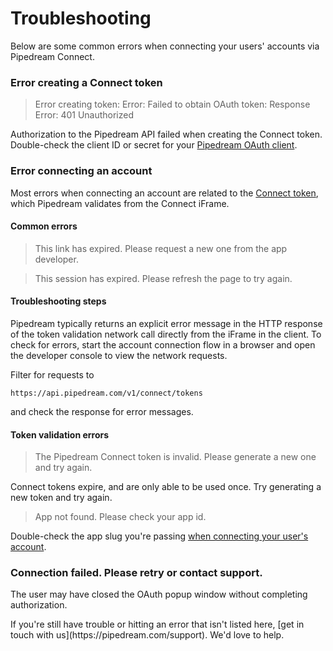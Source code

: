 
# Troubleshooting

Below are some common errors when connecting your users' accounts via Pipedream Connect.

### Error creating a Connect token

>Error creating token: Error: Failed to obtain OAuth token: Response Error: 401 Unauthorized

Authorization to the Pipedream API failed when creating the Connect token. Double-check the client ID or secret for your [Pipedream OAuth client](/connect/api/#authentication).

### Error connecting an account

Most errors when connecting an account are related to the [Connect token](/connect/tokens/), which Pipedream validates from the Connect iFrame.

#### Common errors

>This link has expired. Please request a new one from the app developer.

>This session has expired. Please refresh the page to try again.

#### Troubleshooting steps

Pipedream typically returns an explicit error message in the HTTP response of the token validation network call directly from the iFrame in the client. To check for errors, start the account connection flow in a browser and open the developer console to view the network requests.

Filter for requests to

```
https://api.pipedream.com/v1/connect/tokens
```

and check the response for error messages.

#### Token validation errors

>The Pipedream Connect token is invalid. Please generate a new one and try again.

Connect tokens expire, and are only able to be used once. Try generating a new token and try again.

>App not found. Please check your app id.

Double-check the app slug you're passing [when connecting your user's account](/connect/managed-auth/quickstart/#connect-your-users-account).

### Connection failed. Please retry or contact support.

The user may have closed the OAuth popup window without completing authorization.

<Callout type="info">
If you're still have trouble or hitting an error that isn't listed here, [get in touch with us](https://pipedream.com/support). We'd love to help.
</Callout>
